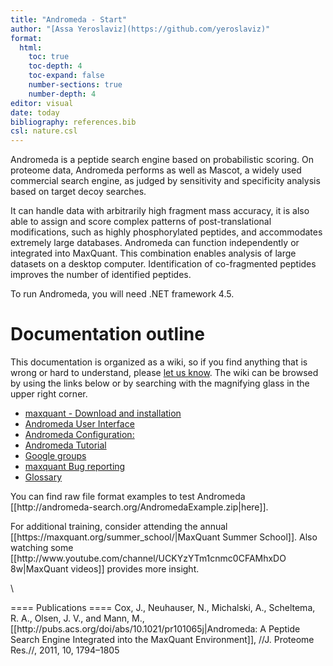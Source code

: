 ```yaml
---
title: "Andromeda - Start"
author: "[Assa Yeroslaviz](https://github.com/yeroslaviz)"
format: 
  html:
    toc: true
    toc-depth: 4
    toc-expand: false
    number-sections: true
    number-depth: 4
editor: visual
date: today
bibliography: references.bib
csl: nature.csl
---
```


Andromeda is a peptide search engine based on probabilistic scoring. On proteome data, Andromeda performs as well as Mascot, a widely used commercial search engine, as judged by sensitivity and specificity analysis based on target decoy searches.

It can handle data with arbitrarily high fragment mass accuracy, it is also able to assign and score complex patterns of post-translational modifications, such as highly phosphorylated peptides, and accommodates extremely large databases. Andromeda can function independently or integrated into MaxQuant. This combination enables analysis of large datasets on a desktop computer. Identification of co-fragmented peptides improves the number of identified peptides.

To run Andromeda, you will need .NET framework 4.5.

# Documentation outline

This documentation is organized as a wiki, so if you find anything that is wrong or hard to understand, please [let us know](contact.html). The wiki can be browsed by using the links below or by searching with the magnifying glass in the upper right corner.

-   [maxquant - Download and installation](maxquant_instructions.html)
-   [Andromeda User Interface](andromeda_user-interface.html)
-   [Andromeda Configuration:](andromeda_configurations.html)
-   [Andromeda Tutorial](andromeda_tutorial.html)
-   [Google groups](https://groups.google.com/g/maxquant-list?pli=1)
-   [maxquant Bug reporting](https://github.com/cox-labs/CoxLab_Bug_Reporting)
-   [Glossary](Glossary.html)

You can find raw file format examples to test Andromeda \[\[http://andromeda-search.org/AndromedaExample.zip\|here\]\].

For additional training, consider attending the annual \[\[https://maxquant.org/summer_school/\|MaxQuant Summer School\]\]. Also watching some \[\[http://www.youtube.com/channel/UCKYzYTm1cnmc0CFAMhxDO 8w\|MaxQuant videos\]\] provides more insight.

\\

==== Publications ==== Cox, J., Neuhauser, N., Michalski, A., Scheltema, R. A., Olsen, J. V., and Mann, M., \[\[http://pubs.acs.org/doi/abs/10.1021/pr101065j\|Andromeda: A Peptide Search Engine Integrated into the MaxQuant Environment\]\], //J. Proteome Res.//, 2011, 10, 1794--1805
